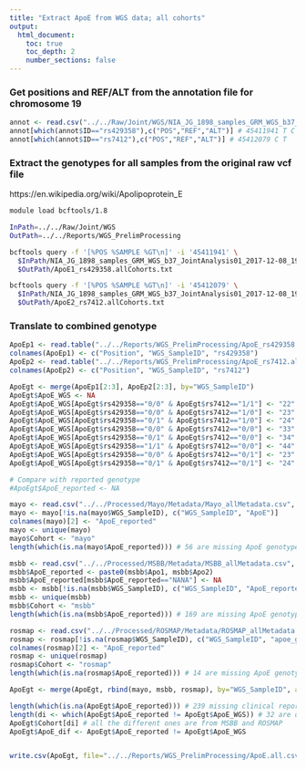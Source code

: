 ```yaml
---
title: "Extract ApoE from WGS data; all cohorts"
output:
  html_document:
    toc: true
    toc_depth: 2
    number_sections: false
---
```

 
### Get positions and REF/ALT from the annotation file for chromosome 19
```r
annot <- read.csv("../../Raw/Joint/WGS/NIA_JG_1898_samples_GRM_WGS_b37_JointAnalysis01_2017-12-08_19.recalibrated_variants.annotated.txt", sep="\t")
annot[which(annot$ID=="rs429358"),c("POS","REF","ALT")] # 45411941 T C
annot[which(annot$ID=="rs7412"),c("POS","REF","ALT")] # 45412079 C T
```

### Extract the genotypes for all samples from the original raw vcf file
https://en.wikipedia.org/wiki/Apolipoprotein_E

```bash
module load bcftools/1.8

InPath=../../Raw/Joint/WGS
OutPath=../../Reports/WGS_PrelimProcessing

bcftools query -f '[%POS %SAMPLE %GT\n]' -i '45411941' \
  $InPath/NIA_JG_1898_samples_GRM_WGS_b37_JointAnalysis01_2017-12-08_19.recalibrated_variants.vcf.gz > \
  $OutPath/ApoE1_rs429358.allCohorts.txt

bcftools query -f '[%POS %SAMPLE %GT\n]' -i '45412079' \
  $InPath/NIA_JG_1898_samples_GRM_WGS_b37_JointAnalysis01_2017-12-08_19.recalibrated_variants.vcf.gz > \
  $OutPath/ApoE2_rs7412.allCohorts.txt

```

### Translate to combined genotype
```r

ApoEp1 <- read.table("../../Reports/WGS_PrelimProcessing/ApoE_rs429358.allCohorts.txt", colClasses="character")
colnames(ApoEp1) <- c("Position", "WGS_SampleID", "rs429358")
ApoEp2 <- read.table("../../Reports/WGS_PrelimProcessing/ApoE_rs7412.allCohorts.txt", colClasses="character")
colnames(ApoEp2) <- c("Position", "WGS_SampleID", "rs7412")

ApoEgt <- merge(ApoEp1[2:3], ApoEp2[2:3], by="WGS_SampleID")
ApoEgt$ApoE_WGS <- NA
ApoEgt$ApoE_WGS[ApoEgt$rs429358=="0/0" & ApoEgt$rs7412=="1/1"] <- "22"
ApoEgt$ApoE_WGS[ApoEgt$rs429358=="0/0" & ApoEgt$rs7412=="1/0"] <- "23"
ApoEgt$ApoE_WGS[ApoEgt$rs429358=="0/1" & ApoEgt$rs7412=="1/0"] <- "24"
ApoEgt$ApoE_WGS[ApoEgt$rs429358=="0/0" & ApoEgt$rs7412=="0/0"] <- "33"
ApoEgt$ApoE_WGS[ApoEgt$rs429358=="0/1" & ApoEgt$rs7412=="0/0"] <- "34"
ApoEgt$ApoE_WGS[ApoEgt$rs429358=="1/1" & ApoEgt$rs7412=="0/0"] <- "44"
ApoEgt$ApoE_WGS[ApoEgt$rs429358=="0/0" & ApoEgt$rs7412=="0/1"] <- "23"
ApoEgt$ApoE_WGS[ApoEgt$rs429358=="0/1" & ApoEgt$rs7412=="0/1"] <- "24"

# Compare with reported genotype
#ApoEgt$ApoE_reported <- NA

mayo <- read.csv("../../Processed/Mayo/Metadata/Mayo_allMetadata.csv", colClasses = "character", na.strings = "")
mayo <- mayo[!is.na(mayo$WGS_SampleID), c("WGS_SampleID", "ApoE")]
colnames(mayo)[2] <- "ApoE_reported"
mayo <- unique(mayo)
mayo$Cohort <- "mayo"
length(which(is.na(mayo$ApoE_reported))) # 56 are missing ApoE genotype from clinical data

msbb <- read.csv("../../Processed/MSBB/Metadata/MSBB_allMetadata.csv", colClasses = "character", na.strings = "")
msbb$ApoE_reported <- paste0(msbb$Apo1, msbb$Apo2)
msbb$ApoE_reported[msbb$ApoE_reported=="NANA"] <- NA
msbb <- msbb[!is.na(msbb$WGS_SampleID), c("WGS_SampleID", "ApoE_reported")]
msbb <- unique(msbb)
msbb$Cohort <- "msbb"
length(which(is.na(msbb$ApoE_reported))) # 169 are missing ApoE genotype from clinical data

rosmap <- read.csv("../../Processed/ROSMAP/Metadata/ROSMAP_allMetadata.csv", colClasses = "character", na.strings = "")
rosmap <- rosmap[!is.na(rosmap$WGS_SampleID), c("WGS_SampleID", "apoe_genotype")]
colnames(rosmap)[2] <- "ApoE_reported"
rosmap <- unique(rosmap)
rosmap$Cohort <- "rosmap"
length(which(is.na(rosmap$ApoE_reported))) # 14 are missing ApoE genotype from clinical data

ApoEgt <- merge(ApoEgt, rbind(mayo, msbb, rosmap), by="WGS_SampleID", all=TRUE)

length(which(is.na(ApoEgt$ApoE_reported))) # 239 missing clinical report of ApoE; as above
length(di <- which(ApoEgt$ApoE_reported != ApoEgt$ApoE_WGS)) # 32 are different between reported and WGS
ApoEgt$Cohort[di] # all the different ones are from MSBB and ROSMAP
ApoEgt$ApoE_dif <- ApoEgt$ApoE_reported != ApoEgt$ApoE_WGS


write.csv(ApoEgt, file="../../Reports/WGS_PrelimProcessing/ApoE.all.csv", row.names = FALSE, na="")

```